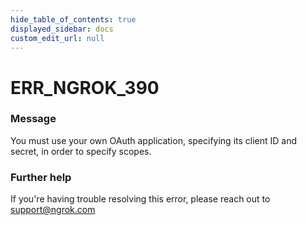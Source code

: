 ```yaml
---
hide_table_of_contents: true
displayed_sidebar: docs
custom_edit_url: null
---
```



# ERR_NGROK_390

### Message

You must use your own OAuth application, specifying its client ID and secret, in order to specify scopes.

### Further help

If you're having trouble resolving this error, please reach out to [support@ngrok.com](mailto:support@ngrok.com?subject=Help%20with%20ERR_NGROK_390)

<ErrorDetails error="err_ngrok_390" />

